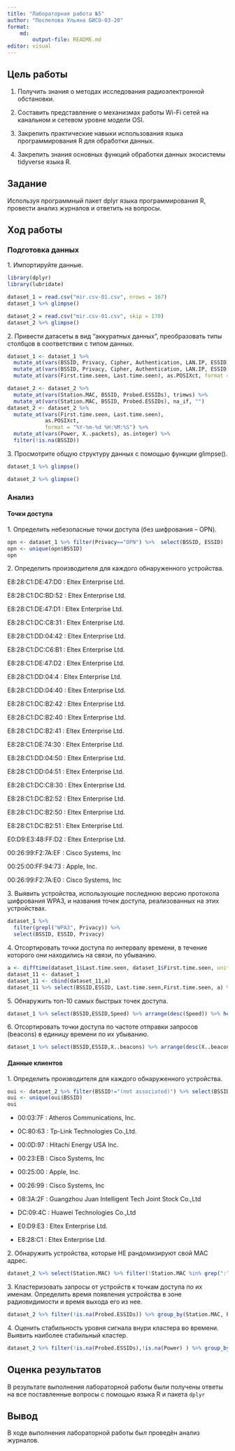 ```yaml
---
title: "Лабораторная работа №5"
author: "Поспелова Ульяна БИСО-03-20"
format: 
    md:
        output-file: README.md
editor: visual
---
```


## Цель работы

1. Получить знания о методах исследования радиоэлектронной обстановки.

2. Составить представление о механизмах работы Wi-Fi сетей на канальном и сетевом уровне модели OSI.

3. Закрепить практические навыки использования языка программирования R для обработки данных.

4. Закрепить знания основных функций обработки данных экосистемы tidyverse языка R.

## Задание

Используя программный пакет dplyr языка программирования R, провести анализ журналов и ответить на вопросы.

## Ход работы

### Подготовка данных

1\. Импортируйте данные.

```r
library(dplyr)
library(lubridate)
```

```r
dataset_1 = read.csv("mir.csv-01.csv", nrows = 167)
dataset_1 %>% glimpse()
```

```r
dataset_2 = read.csv("mir.csv-01.csv", skip = 170)
dataset_2 %>% glimpse()
```



2\. Привести датасеты в вид “аккуратных данных”, преобразовать типы столбцов в соответствии с типом данных.

```r
dataset_1 <- dataset_1 %>% 
  mutate_at(vars(BSSID, Privacy, Cipher, Authentication, LAN.IP, ESSID), trimws) %>%
  mutate_at(vars(BSSID, Privacy, Cipher, Authentication, LAN.IP, ESSID), na_if, "") %>% 
  mutate_at(vars(First.time.seen, Last.time.seen), as.POSIXct, format = "%Y-%m-%d %H:%M:%S")

dataset_2 <- dataset_2 %>% 
  mutate_at(vars(Station.MAC, BSSID, Probed.ESSIDs), trimws) %>%
  mutate_at(vars(Station.MAC, BSSID, Probed.ESSIDs), na_if, "")
dataset_2 <- dataset_2 %>% 
  mutate_at(vars(First.time.seen, Last.time.seen), 
            as.POSIXct, 
            format = "%Y-%m-%d %H:%M:%S") %>%
  mutate_at(vars(Power, X..packets), as.integer) %>%
  filter(!is.na(BSSID))
```

3\. Просмотрите общую структуру данных с помощью функции glimpse().

```r
dataset_1 %>% glimpse()
```

```r
dataset_2 %>% glimpse()
```

### Анализ

#### Точки доступа

1\. Определить небезопасные точки доступа (без шифрования – OPN).

```r
opn <- dataset_1 %>% filter(Privacy=="OPN") %>%  select(BSSID, ESSID)
opn <- unique(opn$BSSID) 
opn
```

2\. Определить производителя для каждого обнаруженного устройства.

E8:28:C1:DE:47:D0 : Eltex Enterprise Ltd.

E8:28:C1:DC:BD:52 : Eltex Enterprise Ltd.

E8:28:C1:DE:47:D1 : Eltex Enterprise Ltd.

E8:28:C1:DC:C8:31 : Eltex Enterprise Ltd.

E8:28:C1:DD:04:42 : Eltex Enterprise Ltd.

E8:28:C1:DC:C6:B1 : Eltex Enterprise Ltd.

E8:28:C1:DE:47:D2 : Eltex Enterprise Ltd.

E8:28:C1:DD:04:4 : Eltex Enterprise Ltd.

E8:28:C1:DD:04:40 : Eltex Enterprise Ltd.

E8:28:C1:DC:B2:42 : Eltex Enterprise Ltd.

E8:28:C1:DC:B2:40 : Eltex Enterprise Ltd.

E8:28:C1:DC:B2:41 : Eltex Enterprise Ltd.

E8:28:C1:DE:74:30 : Eltex Enterprise Ltd.

E8:28:C1:DD:04:50 : Eltex Enterprise Ltd.

E8:28:C1:DD:04:51 : Eltex Enterprise Ltd.

E8:28:C1:DC:C8:30 : Eltex Enterprise Ltd.

E8:28:C1:DC:B2:52 : Eltex Enterprise Ltd.

E8:28:C1:DC:B2:50 : Eltex Enterprise Ltd.

E8:28:C1:DC:B2:51 : Eltex Enterprise Ltd.

E0:D9:E3:48:FF:D2 : Eltex Enterprise Ltd.

00:26:99:F2:7A:EF : Cisco Systems, Inc

00:25:00:FF:94:73 : Apple, Inc.

00:26:99:F2:7A:E0 : Cisco Systems, Inc

3\. Выявить устройства, использующие последнюю версию протокола шифрования WPA3, и названия точек доступа, реализованных на этих устройствах.

```r
dataset_1 %>%
  filter(grepl("WPA3", Privacy)) %>%
  select(BSSID, ESSID, Privacy)
```

4\. Отсортировать точки доступа по интервалу времени, в течение которого они находились на связи, по убыванию.

```r
a <- difftime(dataset_1$Last.time.seen, dataset_1$First.time.seen, units = "secs")
dataset_11 <- dataset_1
dataset_11 <- cbind(dataset_11,a)
dataset_11 %>% select(BSSID,ESSID, Last.time.seen,First.time.seen, a) %>% arrange(desc(a))
```

5\. Обнаружить топ-10 самых быстрых точек доступа.

```r
dataset_1 %>% select(BSSID,ESSID,Speed) %>% arrange(desc(Speed)) %>% head(10)
```

6\. Отсортировать точки доступа по частоте отправки запросов (beacons) в единицу времени по их убыванию.

```r
dataset_1 %>% select(BSSID,ESSID,X..beacons) %>% arrange(desc(X..beacons))
```

#### Данные клиентов

1\. Определить производителя для каждого обнаруженного устройства.

```r
oui <- dataset_2 %>% filter(BSSID!="(not associated)") %>% select(BSSID)
oui <- unique(oui$BSSID) 
oui
```

-   00:03:7F : Atheros Communications, Inc.

-   0C:80:63 : Tp-Link Technologies Co.,Ltd.

-   00:0D:97 : Hitachi Energy USA Inc.

-   00:23:EB : Cisco Systems, Inc

-   00:25:00 : Apple, Inc.

-   00:26:99 : Cisco Systems, Inc

-   08:3A:2F : Guangzhou Juan Intelligent Tech Joint Stock Co.,Ltd

-   DC:09:4C : Huawei Technologies Co.,Ltd

-   E0:D9:E3 : Eltex Enterprise Ltd.

-   E8:28:C1 : Eltex Enterprise Ltd.

2\. Обнаружить устройства, которые НЕ рандомизируют свой MAC адрес.

```r
dataset_2 %>% select(Station.MAC) %>% filter(!Station.MAC %in% grep(":",dataset_2$Station.MAC, value = TRUE))
```

3\. Кластеризовать запросы от устройств к точкам доступа по их именам. Определить время появления устройства в зоне радиовидимости и время выхода его из нее.

```r
dataset_2 %>% filter(!is.na(Probed.ESSIDs)) %>% group_by(Station.MAC, Probed.ESSIDs) %>% summarise("first" = min(First.time.seen), "last" = max(Last.time.seen), Power)
```

4\. Оценить стабильность уровня сигнала внури кластера во времени. Выявить наиболее стабильный кластер.

```r
dataset_2 %>% filter(!is.na(Probed.ESSIDs),!is.na(Power) ) %>% group_by(Station.MAC) %>%  summarise("first" = min(First.time.seen), "last" = max(Last.time.seen), Power) %>% arrange(desc(Power)) %>% head(1)
```

## Оценка результатов

В результате выполнения лабораторной работы были получены ответы на все поставленные вопросы с помощью языка R и пакета `dplyr`

## Вывод

В ходе выполнения лабораторной работы был проведён анализ журналов.








